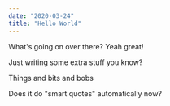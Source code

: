 ```yaml
---
date: "2020-03-24"
title: "Hello World"
---
```


What's going on over there? Yeah great!

Just writing some extra stuff you know?

Things and bits and bobs

Does it do "smart quotes" automatically now?

